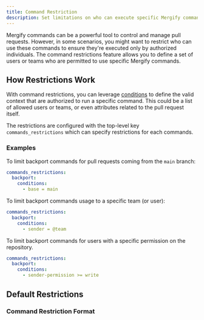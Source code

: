 ```yaml
---
title: Command Restriction
description: Set limitations on who can execute specific Mergify commands.
---
```



Mergify commands can be a powerful tool to control and manage pull requests.
However, in some scenarios, you might want to restrict who can use these
commands to ensure they're executed only by authorized individuals. The command
restrictions feature allows you to define a set of users or teams who are
permitted to use specific Mergify commands.

## How Restrictions Work

With command restrictions, you can leverage
[conditions](/configuration/conditions) to define the valid context that are
authorized to run a specific command. This could be a list of allowed users or
teams, or even attributes related to the pull request itself.

The restrictions are configured with the top-level key `commands_restrictions`
which can specify restrictions for each commands.

### Examples

To limit backport commands for pull requests coming from the `main` branch:

```yaml
commands_restrictions:
  backport:
    conditions:
      - base = main
```

To limit backport commands usage to a specific team (or user):

```yaml
commands_restrictions:
  backport:
    conditions:
      - sender = @team
```

To limit backport commands for users with a specific permission on the
repository.

```yaml
commands_restrictions:
  backport:
    conditions:
      - sender-permission >= write
```

## Default Restrictions

<OptionsTable def="CommandsRestrictionsRulesModel" />

### Command Restriction Format

<OptionsTable def="CommandRestrictionsModel" />
